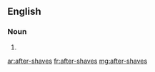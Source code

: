 {{also|aftershaves|Aftershaves}}
==English==

===Noun===
{{head|en|noun plural form}}

# {{plural of|after-shave|lang=en}}

[[ar:after-shaves]]
[[fr:after-shaves]]
[[mg:after-shaves]]